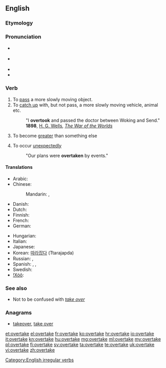 ==English==

===Etymology===
{{prefix|over|take}}

===Pronunciation===
* {{a|UK}} {{IPA|/ˈəʊvə(ɹ).teɪk/}}
* {{a|US}} {{IPA|/ˈovəɻteɪk/}}
* {{rhymes|eɪk}}
* {{audio|en-us-overtake.ogg|Audio (US)}}

===Verb===
{{en-verb|overtakes|overtaking|overtook|overtaken}}

# To [[pass]] a more slowly moving object.
# To [[catch up]] with, but not pass, a more slowly moving vehicle, animal etc.
#: "I '''overtook''' and passed the doctor between Woking and Send." '''1898''', [[w:H. G. Wells|H. G. Wells]], ''[[s:The War of the Worlds|The War of the Worlds]]''
# {{economics}} To become [[greater]] than something else
# To occur [[unexpectedly]]
#: "Our plans were '''overtaken''' by events."

====Translations====
{{trans-top|To pass a more slowly moving object}}
* Arabic: {{t|ar|سبق|tr=sabaqa}}
* Chinese:
*: Mandarin: {{t-|cmn|超|tr=chāo|sc=Hani}}, {{zh-tsp|賽過|赛过|sàiguò}}
* Danish: {{t-|da|overhale}}
* Dutch: {{t-|nl|inhalen}}
* Finnish: {{t+|fi|ohittaa}}
* French: {{t+|fr|dépasser}}
* German: {{t+|de|überholen}}
{{trans-mid}}
* Hungarian: {{t|hu|előz}}
* Italian: {{t|it|superare}}
* Japanese: {{t|ja|追い越す|tr=oikosu}}
* Korean: [[따라잡다]] (Ttarajapda)
* Russian: {{t|ru|обгонять|tr=obgonját'}},  {{t|ru|обогнать|tr=obognát'}}
* Spanish: {{t-|es|rebasar}},  {{t-|es|sobrepasar}}, {{t|es|adelantar}}
* Swedish: {{t|sv|köra om}}
* [[!Xóõ]]: {{tø|nmn|!kʻqáa}}
{{trans-bottom}}

===See also===
* Not to be confused with ''[[take over]]''

===Anagrams===
* [[takeover#English|takeover]], [[take over#English|take over]]

[[Category:English irregular verbs]]

[[et:overtake]]
[[el:overtake]]
[[fr:overtake]]
[[ko:overtake]]
[[hr:overtake]]
[[io:overtake]]
[[it:overtake]]
[[kn:overtake]]
[[hu:overtake]]
[[mg:overtake]]
[[ml:overtake]]
[[my:overtake]]
[[pl:overtake]]
[[fi:overtake]]
[[sv:overtake]]
[[ta:overtake]]
[[te:overtake]]
[[uk:overtake]]
[[vi:overtake]]
[[zh:overtake]]